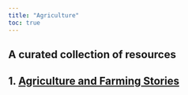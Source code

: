```yaml
---
title: "Agriculture"
toc: true
---
```


## A curated collection of resources

## 1. [Agriculture and Farming Stories](agric_farm.qmd)
